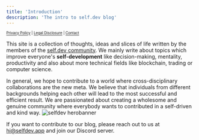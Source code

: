 ```yaml
---
title: 'Introduction'
description: 'The intro to self.dev blog'
---
```

<sub><sup><a href="https://self-dev.notion.site/Privacy-Policy-eeef537e183349f7b6b0416b6e19b8da">Privacy Policy</a> | <a href="https://self-dev.notion.site/Legal-Disclosure-Impressum-56ba495a5f004ef4beea85eaec82b05e">Legal Disclosure</a> | <a href="mailto: hi@selfdev.app">Contact</a></sup></sub>

This site is a collection of thoughts, ideas and slices of life written by the members of the [self.dev community](https://selfdev.app).
We mainly write about topics which improve everyone's **self-development** like decision-making, mentality, productivity
and also about more technical fields like blockchain, trading or computer science.

In general, we hope to contribute to a world where cross-disciplinary collaborations are the new meta.
We believe that individuals from different backgrounds helping each other will lead to the most successful and efficient result.
We are passionated about creating a wholesome and genuine community where everybody wants to contributed in a self-driven and kind way.
![selfdev herobanner](./imgs/hero.png "self.dev landingpage")

If you want to contribute to our blog, please reach out to us at hi@selfdev.app and join our Discord server.
